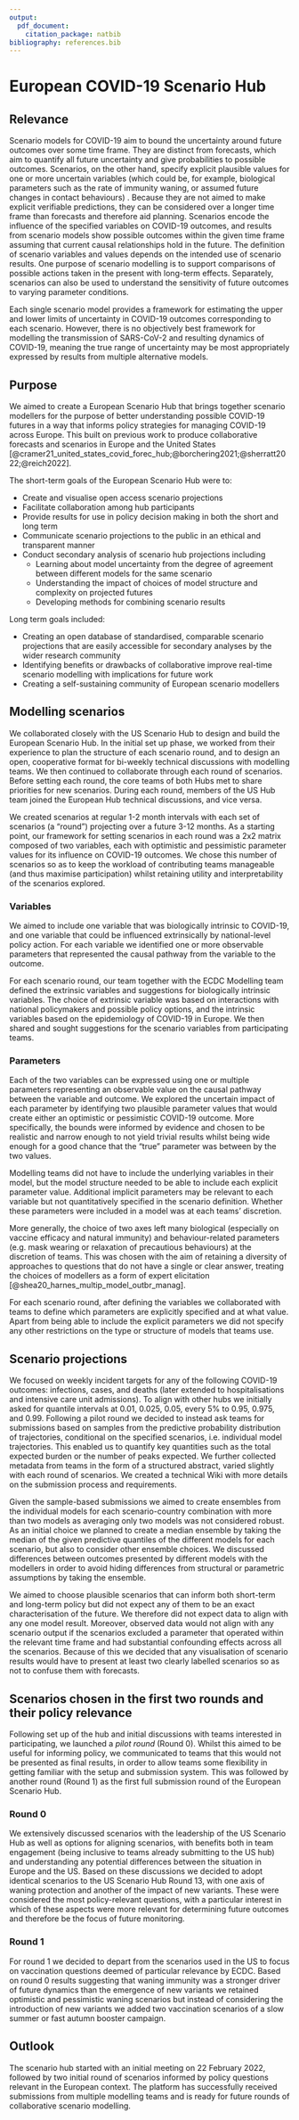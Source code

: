 ```yaml
---
output:
  pdf_document:
    citation_package: natbib
bibliography: references.bib  
---
```


# European COVID-19 Scenario Hub

## Relevance

Scenario models for COVID-19 aim to bound the uncertainty around future
outcomes over some time frame. They are distinct from forecasts, which aim to
quantify all future uncertainty and give probabilities to possible outcomes.
Scenarios, on the other hand, specify explicit plausible values for one or more
uncertain variables (which could be, for example, biological parameters such as
the rate of immunity waning, or assumed future changes in contact behaviours) .
Because they are not aimed to make explicit verifiable predictions, they can be
considered over a longer time frame than forecasts and therefore aid planning.
Scenarios encode the influence of the specified variables on COVID-19 outcomes,
and results from scenario models show possible outcomes within the given
time frame assuming that current causal relationships hold in the future.
The definition of scenario variables and values depends on the intended
use of scenario results. One purpose of scenario modelling is to support
comparisons of possible actions taken in the present with long-term
effects. Separately, scenarios can also be used to understand the
sensitivity of future outcomes to varying parameter conditions.

Each single scenario model provides a framework for estimating the upper and
lower limits of uncertainty in COVID-19 outcomes corresponding to each
scenario. However, there is no objectively best framework for modelling
the transmission of SARS-CoV-2 and resulting dynamics of COVID-19,
meaning the true range of uncertainty may be most appropriately
expressed by results from multiple alternative models.

## Purpose

We aimed to create a European Scenario Hub that brings together scenario
modellers for the purpose of better understanding possible COVID-19
futures in a way that informs policy strategies for managing
COVID-19 across Europe. This built on previous work to produce
collaborative forecasts and scenarios in Europe and the United States [@cramer21_united_states_covid_forec_hub;@borchering2021;@sherratt2022;@reich2022].

The short-term goals of the European Scenario Hub were to:

-   Create and visualise open access scenario projections
-   Facilitate collaboration among hub participants
-   Provide results for use in policy decision making in both the short and long
    term
-   Communicate scenario projections to the public in an ethical and transparent
    manner
-   Conduct secondary analysis of scenario hub projections including
    -   Learning about model uncertainty from the degree of agreement between
        different models for the same scenario
    -   Understanding the impact of choices of model structure and complexity on
        projected futures
    -   Developing methods for combining scenario results 

Long term goals included:

-   Creating an open database of standardised, comparable scenario projections
    that are easily accessible for secondary analyses by the wider research
    community 
-   Identifying benefits or drawbacks of collaborative improve real-time
    scenario modelling with implications for future work 
-   Creating a self-sustaining community of European scenario modellers 

## Modelling scenarios

We collaborated closely with the US Scenario Hub to design and build the European Scenario Hub. In the initial set up phase, we worked from their experience to plan the structure of each scenario round, and to design an open, cooperative format for bi-weekly technical discussions with modelling teams. We then continued to collaborate through each round of scenarios. Before setting each round, the core teams of both Hubs met to share priorities for new scenarios. During each round, members of the US Hub team joined the European Hub technical discussions, and vice versa.

We created scenarios at regular 1-2 month intervals with each set of
scenarios (a "round") projecting over a future 3-12 months. As a starting point,
our framework for setting scenarios in each round was a 2x2 matrix composed of
two variables, each with optimistic and pessimistic parameter values for its
influence on COVID-19 outcomes. We chose this number of scenarios so as to keep
the workload of contributing teams manageable (and thus maximise participation)
whilst retaining utility and interpretability of the scenarios explored.

### Variables

We aimed to include one variable that was biologically intrinsic to
COVID-19, and one variable that could be influenced extrinsically by
national-level policy action. For each variable we identified one or
more observable parameters that represented the causal pathway from the
variable to the outcome.

For each scenario round, our team together with the ECDC Modelling team defined
the extrinsic variables and suggestions for biologically intrinsic variables.
The choice of extrinsic variable was based on interactions with national
policymakers and possible policy options, and the intrinsic variables based on
the epidemiology of COVID-19 in Europe. We then shared and sought suggestions
for the scenario variables from participating teams.

### Parameters

Each of the two variables can be expressed using one or multiple
parameters representing an observable value on the causal pathway
between the variable and outcome. We explored the uncertain impact of
each parameter by identifying two plausible parameter values
that would create either an optimistic or pessimistic COVID-19 outcome. More
specifically, the bounds were informed by evidence and chosen to be realistic
and narrow enough to not yield trivial results whilst being wide enough for a
good chance that the "true" parameter was between by the two values.

Modelling teams did not have to include the underlying variables in their
model, but the model structure needed to be able to include each explicit
parameter value. Additional implicit parameters may be relevant to each
variable but not quantitatively specified in the scenario definition.
Whether these parameters were included in a model was at each
teams' discretion.

More generally, the choice of two axes left many biological (especially on
vaccine efficacy and natural immunity) and behaviour-related parameters (e.g.
mask wearing or relaxation of precautious behaviours) at the discretion of
teams. This was chosen with the aim of retaining a diversity of approaches to
questions that do not have a single or clear answer, treating the choices of
modellers as a form of expert elicitation
[@shea20_harnes_multip_model_outbr_manag].

For each scenario round, after defining the variables we collaborated with teams
to define which parameters are explicitly specified and at what value. Apart
from being able to include the explicit parameters we did not specify any other
restrictions on the type or structure of models that teams use.

## Scenario projections

We focused on weekly incident targets for any of the following COVID-19
outcomes: infections, cases, and deaths (later extended to hospitalisations and
intensive care unit admissions). To align with other hubs we initially
asked for quantile intervals at 0.01, 0.025, 0.05, every 5% to 0.95, 0.975,
and 0.99. Following a pilot round we decided to instead ask teams for
submissions based on samples from the predictive probability distribution of
trajectories, conditional on the specified scenarios, i.e. individual model
trajectories. This enabled us to quantify key quantities such as the total
expected burden or the number of peaks expected. We further collected metadata
from teams in the form of a structured abstract, varied slightly with each round
of scenarios. We created a technical Wiki with more details on the submission
process and requirements.

Given the sample-based submissions we aimed to create ensembles from the
individual models for each scenario-country combination with more than two
models as averaging only two models was not considered robust. As an initial
choice we planned to create a median ensemble by taking the median of the given
predictive quantiles of the different models for each scenario, but also to
consider other ensemble choices. We discussed differences between outcomes
presented by different models with the modellers in order to avoid hiding
differences from structural or parametric assumptions by taking the ensemble.

We aimed to choose plausible scenarios that can inform both short-term and
long-term policy but did not expect any of them to be an exact characterisation
of the future. We therefore did not expect data to align with any one model
result. Moreover, observed data would not align with any scenario output if the
scenarios excluded a parameter that operated within the relevant
time frame and had substantial confounding effects across all the
scenarios. Because of this we decided that any visualisation of scenario results
would have to present at least two clearly labelled scenarios so as not to
confuse them with forecasts.

## Scenarios chosen in the first two rounds and their policy relevance

Following set up of the hub and initial discussions with teams interested in
participating, we launched a *pilot round* (Round 0). Whilst this aimed to be
useful for informing policy, we communicated to teams that this would not be
presented as final results, in order to allow teams some flexibility in getting
familiar with the setup and submission system. This was followed by another
round (Round 1) as the first full submission round of the European Scenario Hub.

### Round 0

We extensively discussed scenarios with the leadership of the US Scenario Hub as
well as options for aligning scenarios, with benefits both in team engagement
(being inclusive to teams already submitting to the US hub) and understanding
any potential differences between the situation in Europe and the US. Based on
these discussions we decided to adopt identical scenarios to the US Scenario Hub
Round 13, with one axis of waning protection and another of the impact of new
variants. These were considered the most policy-relevant questions, with a
particular interest in which of these aspects were more relevant for determining
future outcomes and therefore be the focus of future monitoring.

### Round 1

For round 1 we decided to depart from the scenarios used in the US to focus on
vaccination questions deemed of particular relevance by ECDC. Based on round 0
results suggesting that waning immunity was a stronger driver of future dynamics
than the emergence of new variants we retained optimistic and pessimistic waning
scenarios but instead of considering the introduction of new variants we added
two vaccination scenarios of a slow summer or fast autumn booster campaign.

## Outlook

The scenario hub started with an initial meeting on 22 February 2022, followed
by two initial round of scenarios informed by policy questions relevant in the
European context. The platform has successfully received submissions from
multiple modelling teams and is ready for future rounds of collaborative
scenario modelling.
